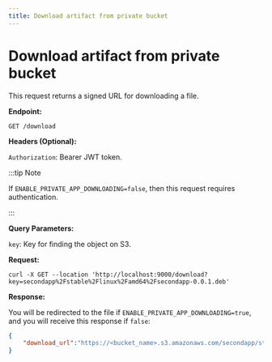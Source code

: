 ```yaml
---
title: Download artifact from private bucket
---
```


# Download artifact from private bucket

This request returns a signed URL for downloading a file.

**Endpoint:**

`GET /download`

**Headers (Optional):**

`Authorization`: Bearer JWT token.

:::tip Note

If `ENABLE_PRIVATE_APP_DOWNLOADING=false`, then this request requires authentication.

:::

**Query Parameters:**

`key`: Key for finding the object on S3.

**Request:**
```
curl -X GET --location 'http://localhost:9000/download?key=secondapp%2Fstable%2Flinux%2Famd64%2Fsecondapp-0.0.1.deb'
```

**Response:**

You will be redirected to the file if `ENABLE_PRIVATE_APP_DOWNLOADING=true`, and you will receive this response if `false`:

```json
{
    "download_url":"https://<bucket_name>.s3.amazonaws.com/secondapp/stable/linux/amd64/secondapp-0.0.1.deb?X-Amz-Algorithm=AWS4-HMAC-SHA256\u0026X-Amz-Credential=MdnaDEXKy9nOc4beIvNcgy%2F20250409%2Fus-east-1%2Fs3%2Faws4_request\u0026X-Amz-Date=20250409T153628Z\u0026X-Amz-Expires=900\u0026X-Amz-SignedHeaders=host\u0026X-Amz-Signature=bb89a695151c19880c2a2de6620e49a8f532ef1b356542f4821e701c32db9382"
}
```